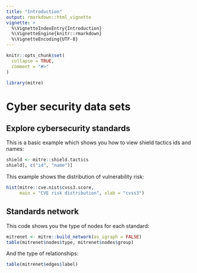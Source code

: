 ```yaml
---
title: "Introduction"
output: rmarkdown::html_vignette
vignette: >
  %\VignetteIndexEntry{Introduction}
  %\VignetteEngine{knitr::rmarkdown}
  %\VignetteEncoding{UTF-8}
---
```


```r
knitr::opts_chunk$set(
  collapse = TRUE,
  comment = "#>"
)
```

```r
library(mitre)
```

# Cyber security data sets

## Explore cybersecurity standards

This is a basic example which shows you how to view shield tactics ids and names:

```r
shield <- mitre::shield.tactics
shield[, c("id", "name")]
```

This example shows the distribution of vulnerability risk:

```r
hist(mitre::cve.nist$cvss3.score, 
     main = "CVE risk distribution", xlab = "cvss3")
```


## Standards network

This code shows you the type of nodes for each standard:

```r
mitrenet <- mitre::build_network(as_igraph = FALSE)
table(mitrenet$nodes$type, mitrenet$nodes$group)
```

And the type of relationships:
```r
table(mitrenet$edges$label)
```
